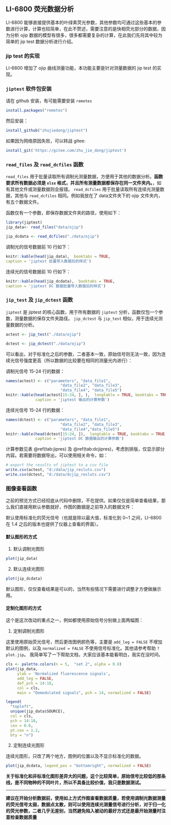 ## LI-6800 荧光数据分析 {#fluro68}

LI-6800 能够直接提供基本的叶绿素荧光参数，其他参数均可通过这些基本的参数进行计算，计算也较简单，在此不赘述，需要注意的是快相荧光部分的数据，因为分析 ojip 数据的模型有很多，很多都需要复杂的计算，在此我们先将其中较为简单的 jip test 数据分析进行介绍。

### jip test 的实现 {#jiptest}

LI-6800 增加了 ojip 曲线测量功能，本功能主要是针对测量数据的 jip test 的实现。

### `jiptest` 软件包安装 {#jiptest_pack}

请在 github 安装，有可能需要安装 `remotes`

```r
install.packages("remotes")
```

然后安装：

```r
install_github("zhujiedong/jiptest")
```

如果因为网络原因失败，可以转战 gitee:

```r
install_git('https://gitee.com/zhu_jie_dong/jiptest')
```


### `read_files` 及 `read_dcfiles` 函数 {#readfluor}

`read_files` 用于批量读取所有调制光测量数据，方便用于其他的数据分析。**函数要求所有数据必须是 `xlsx` 格式，并且所有测量数据都保存在同一文件夹内。**，如有其他文件或测量数据则会报错。
`read_dcfiles` 用于批量读取所有连续光测量数据，其他与 `read_dcfiles` 相同。例如我放在了 data文件夹下的 ojip 文件夹内，有五个数据文件。

函数仅有一个参数，即保存数据文件夹的路径，使用如下：

```r
library(jiptest)
jip_data<- read_files("data/ojip")
```

```r
jip_dcdata <- read_dcfiles("./data/ojip")
```

调制光的信号数据前 10 行如下：

```r
knitr::kable(head(jip_data),  booktabs = TRUE,
caption = 'jiptest 批量导入数据后的样式')
```

连续光的信号数据前 10 行如下：

```r
knitr::kable(head(jip_dcdata),  booktabs = TRUE,
caption = 'jiptest DC 数据批量导入数据后的样式')
```

### `jip_test` 及 `jip_dctest` 函数 {#testfluor}

 `jiptest` 是 jiptest 的核心函数，用于所有数据的 `jiptest` 分析，函数仅包一个参数，测量数据的保存文件夹路径。
 `jip_dctest` 与 `jip_test` 相似，用于连续光测量数据的分析。
 
```r
actest <- jip_test("./data/ojip")
```

```r
dctest <- jip_dctest("./data/ojip")
```

可以看出，对于标准化之后的参数，二者基本一致，原始信号则无法一致，因为连续光信号强度更高（所以数据的比较要在相同的测量光内进行）：

调制光信号 15-24 行的数据：

```r
names(actest) <- c("parameters", "data_file1", 
                        "data_file2", "data_file3",
                        "data_file4", "data_file5")
knitr::kable(head(actest[15:24, ], ),  longtable = TRUE, booktabs = TRUE, 
             caption = 'jiptest 输出的计算参数')
```

连续光信号 15-24 行的数据：

```r
names(dctest) <- c("parameters", "data_file1", 
                        "data_file2", "data_file3",
                        "data_file4","data_file5")
knitr::kable(head(dctest[15:24, ]),  longtable = TRUE, booktabs = TRUE, 
             caption = 'jiptest DC 数据输出的计算参数')
```

计算参数见表 \@ref(tab:jipres) 及 \@ref(tab:dcjipres)，考虑到排版，仅显示部分内容。若需要将数据导出，可以使用相关命令，如：

```r
# export the results of jiptest to a csv file
write.csv(actest, "d:/data/jip_resluts.csv")
write.csv(dctest, "d:/data/dcjip_resluts.csv")
```


### 图像查看函数 {#plotfluor}

之前的预览方式已经彻底从代码中删除，不在提供。如果仅仅是简单查看结果，那么我们直接用默认参数就好，作图的数据是之前导入的数据文件：

默认使用标准化的荧光信号（也就是除以最大值，标准化到 0~1 之间，LI-6800 在 1.4 之后的版本也提供了仪器上查看的界面）。

#### 默认图形的方式 {#default-plot-jiptest}

1. 默认调制光图形 

```r
plot(jip_data)
```

2. 默认连续光图形 

```r
plot(jip_dcdata)
```

默认图形，仅仅查看结果是可以的，当然有些情况下需要进行调整才方便做展示用。

#### 定制化图形的方式 {#customized-plot-jiptest}

这个是这次改动的重点之一，例如都使用原始信号分别做上面两幅图：

1. 定制调制光图形

这里使用原始荧光信号，然后更改图例颜色等，主要是 `add_leg = FALSE` 不增加默认的图例，以及 `normalized = FALSE` 不使用信号标准化。其他请参考帮助 `?plot.jip`。 我简单写了一下帮助文档，大家应该基本能看明白，我实在没时间。

```r
cls <- palette.colors(n = 5,  "set 2", alpha = 0.8)
plot(jip_data,
     ylab = 'Normalized fluorescence signals',
     add_leg = FALSE,
     def_pch = 14:18,
     col = cls,
     main = "Demodulated signals", pch = 14, normalized = FALSE)

legend(
  "topleft",
  unique(jip_data$SOURCE),
  col = cls,
  pch = 14:18,
  cex = 0.6,
  pt.cex = 1.2,
  bty = "n")
```

2. 定制连续光图形

连续光图形，只改了两个地方，图例的位置以及不显示标准化的数据。

```r
plot(jip_dcdata, legend_pos = "bottomright", normalized = FALSE)
```

**关于标准化和非标准化图形差异大的问题，这个比较简单，原始信号比较低的那条线，是不同物种的不同叶片，所以不具备比较价值，我只是数据测试。**

---

**建议在开始分析数据前，使用如上方式作图查看数据质量，若使用调制光数据测量的荧光信号太弱，数据点太散，则可以使用连续光测量信号进行分析，对于归一化的荧光参数，二者几乎无差别，当然避免陷入被动的最好方式还是最开始测量时注意检查数据质量**

\cleardoublepage
